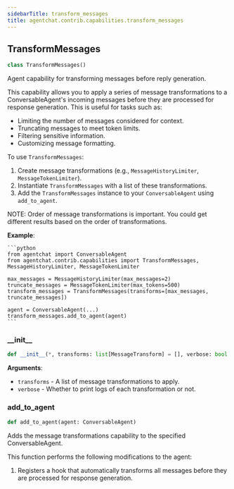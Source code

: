 ```yaml
---
sidebarTitle: transform_messages
title: agentchat.contrib.capabilities.transform_messages
---
```


## TransformMessages

```python
class TransformMessages()
```

Agent capability for transforming messages before reply generation.

This capability allows you to apply a series of message transformations to
a ConversableAgent's incoming messages before they are processed for response
generation. This is useful for tasks such as:

- Limiting the number of messages considered for context.
- Truncating messages to meet token limits.
- Filtering sensitive information.
- Customizing message formatting.

To use `TransformMessages`:

1. Create message transformations (e.g., `MessageHistoryLimiter`, `MessageTokenLimiter`).
2. Instantiate `TransformMessages` with a list of these transformations.
3. Add the `TransformMessages` instance to your `ConversableAgent` using `add_to_agent`.

NOTE: Order of message transformations is important. You could get different results based on
the order of transformations.

**Example**:

    ```python
    from agentchat import ConversableAgent
    from agentchat.contrib.capabilities import TransformMessages, MessageHistoryLimiter, MessageTokenLimiter

    max_messages = MessageHistoryLimiter(max_messages=2)
    truncate_messages = MessageTokenLimiter(max_tokens=500)
    transform_messages = TransformMessages(transforms=[max_messages, truncate_messages])

    agent = ConversableAgent(...)
    transform_messages.add_to_agent(agent)
    ```

### \_\_init\_\_

```python
def __init__(*, transforms: list[MessageTransform] = [], verbose: bool = True)
```

**Arguments**:

- `transforms` - A list of message transformations to apply.
- `verbose` - Whether to print logs of each transformation or not.

### add\_to\_agent

```python
def add_to_agent(agent: ConversableAgent)
```

Adds the message transformations capability to the specified ConversableAgent.

This function performs the following modifications to the agent:

1. Registers a hook that automatically transforms all messages before they are processed for
response generation.

